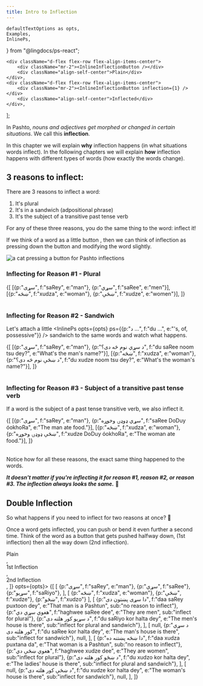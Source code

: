 ---
title: Intro to Inflection
---



    defaultTextOptions as opts,
    Examples,
    InlinePs,
} from "@lingdocs/ps-react";

    <div className="d-flex flex-row flex-align-items-center">
        <div className="mr-2"><InlineInflectionButton /></div>
        <div className="align-self-center">Plain</div>
    </div>,
    <div className="d-flex flex-row flex-align-items-center">
        <div className="mr-2"><InlineInflectionButton inflection={1} /></div>
        <div className="align-self-center">Inflected</div>
    </div>,
];

In Pashto, *nouns and adjectives get morphed or changed in certain situations*. We call this **inflection**.

In this chapter we will explain **why** inflection happens (in what situations words inflect). In the following chapters we will explain **how** inflection happens with different types of words (how exactly the words change).

## 3 reasons to inflect:

There are 3 reasons to inflect a word:

1. It's plural
2. It's in a sandwich (adpositional phrase)
3. It's the subject of a transitive past tense verb

For any of these three reasons, you do the same thing to the word: inflect it!

If we think of a word as a little button <InlineInflectionButton />, then we can think of inflection as pressing down the button <InlineInflectionButton inflection={1} /> and modifying the word slightly.

<div className="text-center mb-3">
    <img src={catInflectionGif} alt="a cat pressing a button for Pashto inflections" className="img-fluid" />
</div>

### Inflecting for Reason #1 - Plural

<Table headRow={singleInflectionHeadRow} opts={opts}>
    {[
        [{p:"سړی", f:"saRey", e:"man"}, {p:"سړي", f:"saRee", e:"men"}],
        [{p:"ښځه", f:"xudza", e:"woman"}, {p:"ښځې", f:"xudze", e:"women"}],
    ]}
</Table>

### Inflecting for Reason #2 - Sandwich

Let's attach a little <InlinePs opts={opts} ps={{p:"د ...", f:"du ...", e:"'s, of, possessive"}} /> sandwich to the same words and watch what happens.

<Table headRow={singleInflectionHeadRow} opts={opts}>
    {[
        [{p:"سړی", f:"saRey", e:"man"}, {p:"د سړي نوم څه دی؟", f:"du saRee noom tsu dey?", e:"What's the man's name?"}],
        [{p:"ښځه", f:"xudza", e:"woman"}, {p:"د ښځې نوم څه دی؟", f:"du xudze noom tsu dey?", e:"What's the woman's name?"}],
    ]}
</Table>

### Inflecting for Reason #3 - Subject of a transitive past tense verb

If a word is the subject of a past tense transitive verb, we also inflect it.

<Table headRow={singleInflectionHeadRow} opts={opts}>
    {[
        [{p:"سړی", f:"saRey", e:"man"}, {p:"سړي ډوډۍ وخوړه", f:"saRee DoDuy óokhoRa", e:"The man ate food."}],
        [{p:"ښځه", f:"xudza", e:"woman"}, {p:"ښځې ډوډۍ وخوړه", f:"xudze DoDuy óokhoRa", e:"The woman ate food."}],
    ]}
</Table>

Notice how for all these reasons, the exact same thing happened to the words. 

***It doesn't matter if you're inflecting it for reason #1, reason #2, or reason #3. The inflection always looks the same.*** 🤯  

## Double Inflection

So what happens if you need to inflect for two reasons at once? 🤔 

Once a word gets inflected, you can push or bend it even further a second time. Think of the word as a button that gets pushed halfway down, <InlineInflectionButton inflection={1} /> (1st inflection) then all the way down <InlineInflectionButton inflection={2} /> (2nd inflection).

<Table wide headRow={[
    <div className="d-flex flex-row flex-align-items-center">
        <div className="mr-2"><InlineInflectionButton /></div>
        <div className="align-self-center">Plain</div>
    </div>,
    <div className="d-flex flex-row flex-align-items-center">
        <div className="mr-2"><InlineInflectionButton inflection={1} /></div>
        <div className="align-self-center">1st Inflection</div>
    </div>,
    <div className="d-flex flex-row flex-align-items-center">
        <div className="mr-2"><InlineInflectionButton inflection={2} /></div>
        <div className="align-self-center">2nd Inflection</div>
    </div>,
]} opts={opts}>
    {[
        [
            {p:"سړی", f:"saRey", e:"man"}, 
            {p:"سړي", f:"saRee"}, 
            {p:"سړیو", f:"saRiyo"},
        ],
        [
            {p:"ښځه", f:"xudza", e:"woman"}, 
            {p:"ښځې", f:"xudze"}, {p:"ښځو", f:"xudzo"}
        ],
        [
            {p:"دا سړی پښتون دی", f:"daa saRey puxtoon dey", e:"That man is a Pashtun", sub:"no reason to inflect"},
            {p:"هغوي سړي دي", f:"haghwee saRee dee", e:"They are men", sub:"inflect for plural"},
            {p:"د سړیو کور هلته دی", f:"du saRiyo kor halta dey", e:"The men's house is there", sub:"inflect for plural and sandwich"},
        ],
        [
            null,
            {p:"د سړي کور هلته دی", f:"du saRee kor halta dey", e:"The man's house is there", sub:"inflect for sandwich"},
            null,
        ],
        [
            {p:"دا ښځه پښتنه ده", f:"daa xudza puxtana da", e:"That woman is a Pashtun", sub:"no reason to inflect"},
            {p:"هغوي ښځې دي", f:"haghwee xudze dee", e:"They are women", sub:"inflect for plural"},
            {p:"د ښځو کور هلته دی", f:"du xudzo kor halta dey", e:"The ladies' house is there", sub:"inflect for plural and sandwich"},
        ],
        [
            null,
            {p:"د ښځې کور هلته دی", f:"du xudze kor halta dey", e:"The woman's house is there", sub:"inflect for sandwich"},
            null,
        ],
    ]}
</Table>
